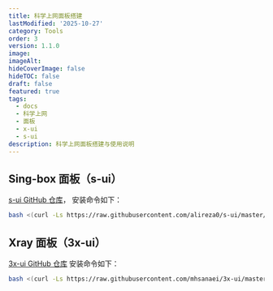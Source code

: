 ```yaml
---
title: 科学上网面板搭建
lastModified: '2025-10-27'
category: Tools
order: 3
version: 1.1.0
image:
imageAlt:
hideCoverImage: false
hideTOC: false
draft: false
featured: true
tags:
  - docs
  - 科学上网
  - 面板
  - x-ui
  - s-ui
description: 科学上网面板搭建与使用说明
---
```


## Sing-box 面板（s-ui）

[s-ui GitHub 仓库](https://github.com/alireza0/s-ui)，
安装命令如下：

```bash
bash <(curl -Ls https://raw.githubusercontent.com/alireza0/s-ui/master/install.sh)
```

## Xray 面板（3x-ui）

[3x-ui GitHub 仓库](https://github.com/MHSanaei/3x-ui)
安装命令如下：

```bash
bash <(curl -Ls https://raw.githubusercontent.com/mhsanaei/3x-ui/master/install.sh)
```